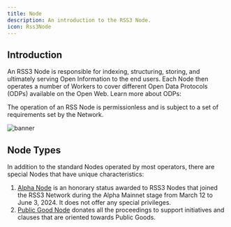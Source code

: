 ```yaml
---
title: Node
description: An introduction to the RSS3 Node.
icon: Rss3Node
---
```


## Introduction

An RSS3 Node is responsible for indexing, structuring, storing, and ultimately serving Open Information to the end users.
Each Node then operates a number of Workers to cover different Open Data Protocols (ODPs) available on the Open Web.
Learn more about ODPs:

<LinkCard id="open-data-protocol" />

The operation of an RSS Node is permissionless and is subject to a set of requirements set by the Network.

![banner](./assets/node-banner.png)

## Node Types

In addition to the standard Nodes operated by most operators, there are special Nodes that have unique characteristics:

1. [Alpha Node](/guide/core/concepts/node/alpha-node) is an honorary status awarded to RSS3 Nodes that joined the RSS3 Network during the Alpha Mainnet stage from March 12 to June 3, 2024. It does not offer any special privileges.
2. [Public Good Node](/guide/core/concepts/node/public-good-node) donates all the proceedings to support initiatives and clauses that are oriented towards Public Goods.
